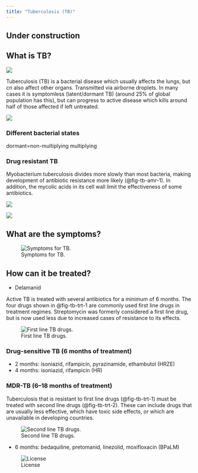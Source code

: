 ```yaml
---
title: "Tuberculosis (TB)"
---
```


:::{.callout-caution}
# Under construction
:::

## What is TB?

![](images/tb-1.png){#fig-tb-1}

Tuberculosis (TB) is a bacterial disease which usually affects the lungs, but cn also affect other organs.
Transmitted via airborne droplets.
In many cases it is symptomless (latent/dormant TB) (around 25% of global population has this), but can progress to active disease which kills around half of those affected if left untreated.

![](images/tb-2.png){#fig-tb-2}

### Different bacterial states

dormant=non-multiplying
multiplying

### Drug resistant TB

Myobacterium tuberculosis divides more slowly than most bacteria, making development of antibiotic resistance more likely (@fig-tb-amr-1).
In addition, the mycolic acids in its cell wall limit the effectiveness of some antibiotics.

![](images/tb-amr-1.png){#fig-tb-amr-1}

![](images/tb-amr-2.png){#fig-tb-amr-2}

## What are the symptoms?

![Symptoms for TB.](images/tb-symptoms.png){#fig-tb-symptoms}

## How can it be treated?

* Delamanid

Active TB is treated with several antibiotics for a minimum of 6 months.
The four drugs shown in @fig-tb-trt-1 are commonly used first line drugs in treatment regimes.
Streptomycin was formerly considered a first line drug, but is now used less due to increased cases of resistance to its effects.

![First line TB drugs.](images/tb-trt-1.png){#fig-tb-trt-1}

### Drug-sensitive TB (6 months of treatment)

* 2 months: isoniazid, rifampicin, pyrazinamide, ethambutol (HRZE)
* 4 months: isoniazid, rifampicin (HR)

### MDR-TB (6--18 months of treatment)

Tuberculosis that is resistant to first line drugs (@fig-tb-trt-1) must be treated with second line drugs (@fig-tb-trt-2).
These can include drugs that are usually less effective, which have toxic side effects, or which are unavailable in developing countries.

![Second line TB drugs.](images/tb-trt-2.png){#fig-tb-trt-2}

* 6 months: bedaquiline, pretomanid, linezolid, moxifloxacin (BPaLM)

![License](images/tb-lic.png){#fig-tb-lic}
